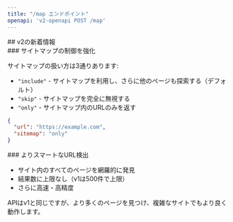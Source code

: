 ```yaml
---
title: "/map エンドポイント"
openapi: 'v2-openapi POST /map'
---
```


<div id="whats-new-in-v2">
  ## v2の新着情報
</div>

<div id="better-sitemap-control">
  ### サイトマップの制御を強化
</div>

サイトマップの扱い方は3通りあります:

* `"include"` - サイトマップを利用し、さらに他のページも探索する（デフォルト）
* `"skip"` - サイトマップを完全に無視する
* `"only"` - サイトマップ内のURLのみを返す

```json
{
  "url": "https://example.com",
  "sitemap": "only"
}
```


<div id="smarter-url-discovery">
  ### よりスマートなURL検出
</div>

- サイト内のすべてのページを網羅的に発見
- 結果数に上限なし（v1は500件で上限）
- さらに高速・高精度

APIはv1と同じですが、より多くのページを見つけ、複雑なサイトでもより良く動作します。